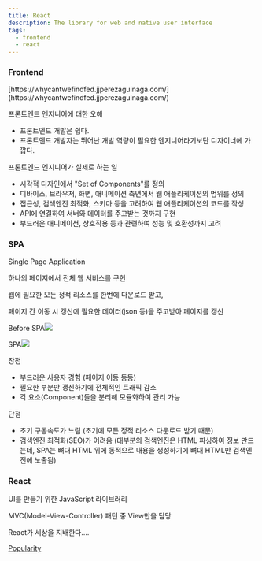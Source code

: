 ```yaml
---
title: React
description: The library for web and native user interface
tags:
  - frontend
  - react
---
```


### Frontend

<Admonition type="tip" title="출처">
  [https://whycantwefindfed.jjperezaguinaga.com/](https://whycantwefindfed.jjperezaguinaga.com/)
</Admonition>

프론트엔드 엔지니어에 대한 오해

* 프론트엔드 개발은 쉽다.
* 프론트엔드 개발자는 뛰어난 개발 역량이 필요한 엔지니어라기보단 디자이너에 가깝다.

프론트엔드 엔지니어가 실제로 하는 일

* 시각적 디자인에서 "Set of Components"를 정의
* 디바이스, 브라우저, 화면, 애니메이션 측면에서 웹 애플리케이션의 범위를 정의
* 접근성, 검색엔진 최적화, 스키마 등을 고려하여 웹 애플리케이션의 코드를 작성
* API에 연결하여 서버와 데이터를 주고받는 것까지 구현
* 부드러운 애니메이션, 상호작용 등과 관련하여 성능 및 호환성까지 고려

### SPA

Single Page Application

하나의 페이지에서 전체 웹 서비스를 구현

웹에 필요한 모든 정적 리소스를 한번에 다운로드 받고,

페이지 간 이동 시 갱신에 필요한 데이터(json 등)을 주고받아 페이지를 갱신

Before SPA![](/img/기존웹.png)

SPA![](/img/SPA.png)

장점

* 부드러운 사용자 경험 (페이지 이동 등등)
* 필요한 부분만 갱신하기에 전체적인 트래픽 감소
* 각 요소(Component)들을 분리해 모듈화하여 관리 가능

단점

* 초기 구동속도가 느림 (초기에 모든 정적 리소스 다운로드 받기 때문)
* 검색엔진 최적화(SEO)가 어려움 (대부분의 검색엔진은 HTML 파싱하여 정보 만드는데, SPA는 뼈대 HTML 위에 동적으로 내용을 생성하기에 뼈대 HTML만 검색엔진에 노출됨)

### React

UI를 만들기 위한 JavaScript 라이브러리

MVC(Model-View-Controller) 패턴 중 View만을 담당

React가 세상을 지배한다....

[Popularity]()
